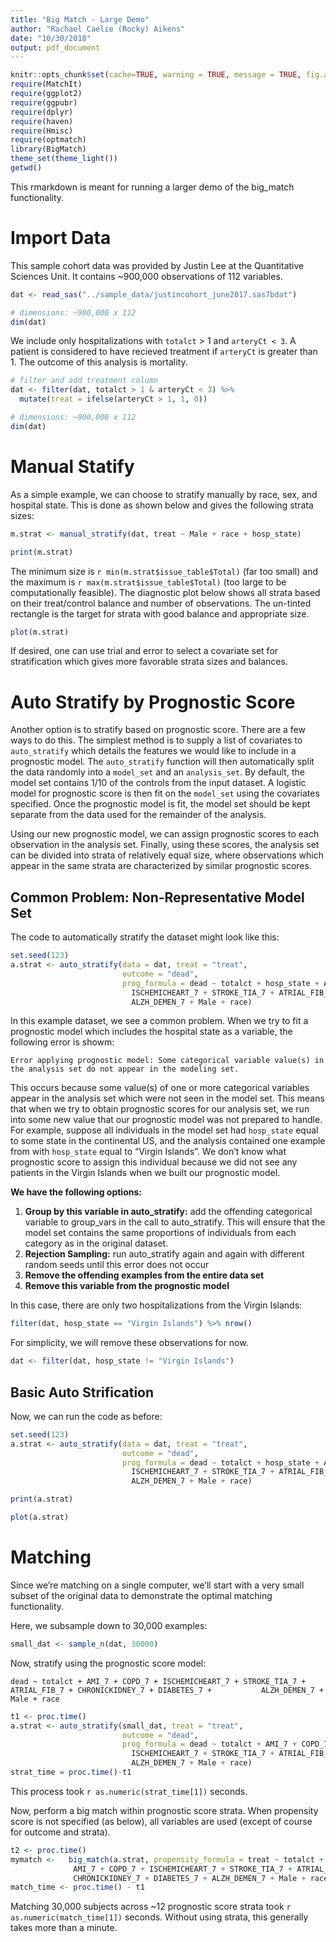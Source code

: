 ```yaml
---
title: "Big Match - Large Demo"
author: "Rachael Caelie (Rocky) Aikens"
date: "10/30/2018"
output: pdf_document
---
```


```r
knitr::opts_chunk$set(cache=TRUE, warning = TRUE, message = TRUE, fig.align = "center", fig.height = 4)
require(MatchIt)
require(ggplot2)
require(ggpubr)
require(dplyr)
require(haven)
require(Hmisc)
require(optmatch)
library(BigMatch)
theme_set(theme_light())
getwd()
```

This rmarkdown is meant for running a larger demo of the big_match functionality.

# Import Data

This sample cohort data was provided by Justin Lee at the Quantitative Sciences Unit. It contains ~900,000 observations of 112 variables.  

```r
dat <- read_sas("../sample_data/justincohort_june2017.sas7bdat")

# dimensions: ~900,000 x 112
dim(dat)
```

We include only hospitalizations with `totalct` > 1 and `arteryCt < 3`.  A patient is considered to have recieved treatment if `arteryCt` is greater than 1.  The outcome of this analysis is mortality.

```r
# filter and add treatment column
dat <- filter(dat, totalct > 1 & arteryCt < 3) %>%
  mutate(treat = ifelse(arteryCt > 1, 1, 0))

# dimensions: ~900,000 x 112
dim(dat)
```

\pagebreak 

# Manual Statify

As a simple example, we can choose to stratify manually by race, sex, and hospital state.  This is done as shown below and gives the following strata sizes:

```r
m.strat <- manual_stratify(dat, treat ~ Male + race + hosp_state)

print(m.strat)
```

The minimum size is `r min(m.strat$issue_table$Total)` (far too small) and the maximum is `r max(m.strat$issue_table$Total)` (too large to be computationally feasible). The diagnostic plot below shows all strata based on their treat/control balance and number of observations.  The un-tinted rectangle is the target for strata with good balance and appropriate size.

```r
plot(m.strat)
```

If desired, one can use trial and error to select a covariate set for stratification which gives more favorable strata sizes and balances.

\pagebreak

# Auto Stratify by Prognostic Score

Another option is to stratify based on prognostic score.  There are a few ways to do this.  The simplest method is to supply a list of covariates to `auto_stratify` which details the features we would like to include in a prognostic model.  The `auto_stratify` function will then automatically split the data randomly into a `model_set` and an `analysis_set`.  By default, the model set contains 1/10 of the controls from the input dataset. A logistic model for prognostic score is then fit on the `model_set` using the covariates specified. Once the prognostic model is fit, the model set should be kept separate from the data used for the remainder of the analysis.  

Using our new prognostic model, we can assign prognostic scores to each observation in the analysis set.  Finally, using these scores, the analysis set can be divided into strata of relatively equal size, where observations which appear in the same strata are characterized by similar prognostic scores.

## Common Problem: Non-Representative Model Set

The code to automatically stratify the dataset might look like this:

```r
set.seed(123)
a.strat <- auto_stratify(data = dat, treat = "treat", 
                         outcome = "dead", 
                         prog_formula = dead ~ totalct + hosp_state + AMI_7 + COPD_7 + 
                           ISCHEMICHEART_7 + STROKE_TIA_7 + ATRIAL_FIB_7 + CHRONICKIDNEY_7 + DIABETES_7 +
                           ALZH_DEMEN_7 + Male + race)
```

In this example dataset, we see a common problem.  When we try to fit a prognostic model which includes the hospital state as a variable, the following error is showm:

`Error applying prognostic model: Some categorical variable value(s) in the analysis set do not appear in the modeling set.`

This occurs because some value(s) of one or more categorical variables appear in the analysis set which were not seen in the model set. This means that when we try to obtain prognostic scores for our analysis set, we run into some new value that our prognostic model was not prepared to handle. For example, suppose all individuals in the model set had `hosp_state` equal to some state in the continental US, and the analysis contained one example from with `hosp_state` equal to "Virgin Islands". We don't know what prognostic score to assign this individual because we did not see any patients in the Virgin Islands when we built our prognostic model.

**We have the following options:**

 1. **Group by this variable in auto_stratify:** add the offending categorical variable to group_vars in the call to auto_stratify. This will ensure that the model set contains the same proportions of individuals from each category as in the original dataset.
 2. **Rejection Sampling:** run auto_stratify again and again with different random seeds until this error does not occur
 3. **Remove the offending examples from the entire data set**
 4. **Remove this variable from the prognostic model**
 
 In this case, there are only two hospitalizations from the Virgin Islands:
 
```r
filter(dat, hosp_state == "Virgin Islands") %>% nrow()
```
 
For simplicity, we will remove these observations for now.

 
```r
dat <- filter(dat, hosp_state != "Virgin Islands")
```
 
## Basic Auto Strification
 
Now, we can run the code as before:

```r
set.seed(123)
a.strat <- auto_stratify(data = dat, treat = "treat", 
                         outcome = "dead", 
                         prog_formula = dead ~ totalct + hosp_state + AMI_7 + COPD_7 + 
                           ISCHEMICHEART_7 + STROKE_TIA_7 + ATRIAL_FIB_7 + CHRONICKIDNEY_7 + DIABETES_7 +
                           ALZH_DEMEN_7 + Male + race)
```

```r
print(a.strat)
```


```r
plot(a.strat)
```

# Matching

Since we're matching on a single computer, we'll start with a very small subset of the original data to demonstrate the optimal matching functionality.

Here, we subsample down to 30,000 examples:

```r
small_dat <- sample_n(dat, 30000)
```

Now, stratify using the prognostic score model:

`dead ~ totalct + AMI_7 + COPD_7 + ISCHEMICHEART_7 + STROKE_TIA_7 + 
          ATRIAL_FIB_7 + CHRONICKIDNEY_7 + DIABETES_7 +
          ALZH_DEMEN_7 + Male + race`

```r
t1 <- proc.time()
a.strat <- auto_stratify(small_dat, treat = "treat", 
                         outcome = "dead", 
                         prog_formula = dead ~ totalct + AMI_7 + COPD_7 + 
                           ISCHEMICHEART_7 + STROKE_TIA_7 + ATRIAL_FIB_7 + CHRONICKIDNEY_7 + DIABETES_7 +
                           ALZH_DEMEN_7 + Male + race)
strat_time = proc.time()-t1
```

This process took `r as.numeric(strat_time[1])` seconds.

Now, perform a big match within prognostic score strata.  When propensity score is not specified (as below), all variables are used (except of course for outcome and strata).

```r
t2 <- proc.time()
mymatch <-   big_match(a.strat, propensity_formula = treat ~ totalct + hosp_state + 
              AMI_7 + COPD_7 + ISCHEMICHEART_7 + STROKE_TIA_7 + ATRIAL_FIB_7 +
              CHRONICKIDNEY_7 + DIABETES_7 + ALZH_DEMEN_7 + Male + race)
match_time <- proc.time() - t1
```

Matching 30,000 subjects across ~12 prognostic score strata took `r as.numeric(match_time[1])` seconds.  Without using strata, this generally takes more than a minute.

